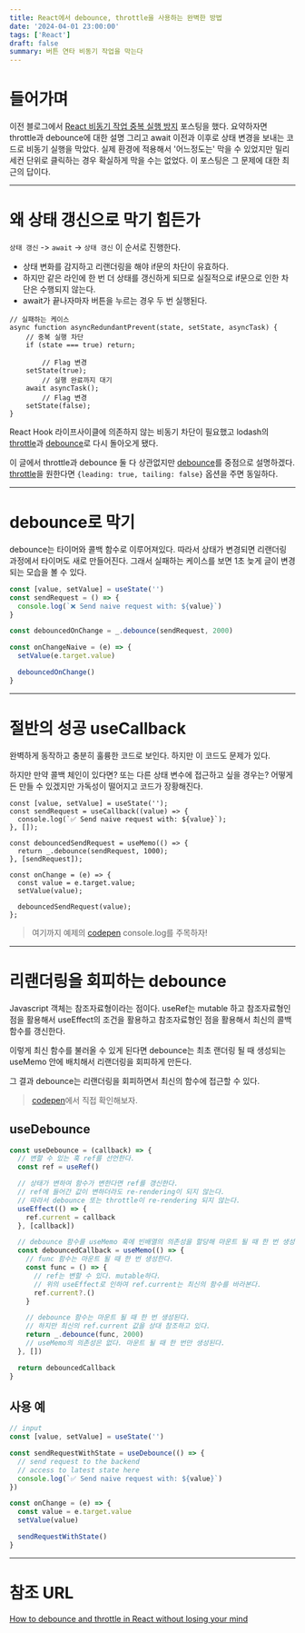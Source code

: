 ```yaml
---
title: React에서 debounce, throttle을 사용하는 완벽한 방법
date: '2024-04-01 23:00:00'
tags: ['React']
draft: false
summary: 버튼 연타 비동기 작업을 막는다
---
```


# 들어가며

이전 블로그에서 [React 비동기 작업 중복 실행 방지](https://velog.io/@shleecloud/React-%EB%B9%84%EB%8F%99%EA%B8%B0-%EC%9E%91%EC%97%85-%EC%A4%91%EB%B3%B5-%EC%8B%A4%ED%96%89-%EB%B0%A9%EC%A7%80) 포스팅을 했다.
요약하자면 throttle과 debounce에 대한 설명 그리고 await 이전과 이후로 상태 변경을 보내는 코드로 비동기 실행을 막았다.
실제 환경에 적용해서 '어느정도는' 막을 수 있었지만 밀리세컨 단위로 클릭하는 경우 확실하게 막을 수는 없었다.
이 포스팅은 그 문제에 대한 최근의 답이다.

---

# 왜 상태 갱신으로 막기 힘든가

`상태 갱신` -> `await` -> `상태 갱신` 이 순서로 진행한다.

- 상태 변화를 감지하고 리랜더링을 해야 if문의 차단이 유효하다.
- 하지만 같은 라인에 한 번 더 상태를 갱신하게 되므로 실질적으로 if문으로 인한 차단은 수행되지 않는다.
- await가 끝나자마자 버튼을 누르는 경우 두 번 실행된다.

```
// 실패하는 케이스
async function asyncRedundantPrevent(state, setState, asyncTask) {
    // 중복 실행 차단
    if (state === true) return;

		// Flag 변경
    setState(true);
		// 실행 완료까지 대기
    await asyncTask();
		// Flag 변경
    setState(false);
}
```

React Hook 라이프사이클에 의존하지 않는 비동기 차단이 필요했고 lodash의 [throttle](https://lodash.com/docs/#throttle)과 [debounce](https://lodash.com/docs/#debounce)로 다시 돌아오게 됐다.

이 글에서 throttle과 debounce 둘 다 상관없지만 [debounce](https://lodash.com/docs/#debounce)를 중점으로 설명하겠다.
[throttle](https://lodash.com/docs/#throttle)을 원한다면 `{leading: true, tailing: false}` 옵션을 주면 동일하다.

---

# debounce로 막기

debounce는 타이머와 콜백 함수로 이루어져있다. 따라서 상태가 변경되면 리랜더링 과정에서 타이머도 새로 만들어진다. 그래서 실패하는 케이스를 보면 1초 늦게 글이 변경되는 모습을 볼 수 있다.

```js
const [value, setValue] = useState('')
const sendRequest = () => {
  console.log(`❌ Send naive request with: ${value}`)
}

const debouncedOnChange = _.debounce(sendRequest, 2000)

const onChangeNaive = (e) => {
  setValue(e.target.value)

  debouncedOnChange()
}
```

---

# 절반의 성공 useCallback

완벽하게 동작하고 충분히 훌륭한 코드로 보인다. 하지만 이 코드도 문제가 있다.

하지만 만약 콜백 체인이 있다면? 또는 다른 상태 변수에 접근하고 싶을 경우는? 어떻게든 만들 수 있겠지만 가독성이 떨어지고 코드가 장황해진다.

```
const [value, setValue] = useState('');
const sendRequest = useCallback((value) => {
  console.log(`✅ Send naive request with: ${value}`);
}, []);

const debouncedSendRequest = useMemo(() => {
  return _.debounce(sendRequest, 1000);
}, [sendRequest]);

const onChange = (e) => {
  const value = e.target.value;
  setValue(value);

  debouncedSendRequest(value);
};
```

> 여기까지 예제의 [codepen](https://codepen.io/shleecloud/pen/NWmgQKJ) console.log를 주목하자!

---

# 리랜더링을 회피하는 debounce

Javascript 객체는 참조자료형이라는 점이다. useRef는 mutable 하고 참조자료형인 점을 활용해서 useEffect의 조건을 활용하고 참조자료형인 점을 활용해서 최신의 콜백 함수를 갱신한다.

이렇게 최신 함수를 불러올 수 있게 된다면 debounce는 최초 랜더링 될 때 생성되는 useMemo 안에 배치해서 리랜더링을 회피하게 만든다.

그 결과 debounce는 리랜더링을 회피하면서 최신의 함수에 접근할 수 있다.

> [codepen](https://codepen.io/shleecloud/pen/RwOKPWV)에서 직접 확인해보자.

## useDebounce

```js
const useDebounce = (callback) => {
  // 변할 수 있는 훅 ref를 선언한다.
  const ref = useRef()

  // 상태가 변하여 함수가 변한다면 ref를 갱신한다.
  // ref에 들어간 값이 변하더라도 re-rendering이 되지 않는다.
  // 따라서 debounce 또는 throttle이 re-rendering 되지 않는다.
  useEffect(() => {
    ref.current = callback
  }, [callback])

  // debounce 함수를 useMemo 훅에 빈배열의 의존성을 할당해 마운트 될 때 한 번 생성한다.
  const debouncedCallback = useMemo(() => {
    // func 함수는 마운트 될 때 한 번 생성한다.
    const func = () => {
      // ref는 변할 수 있다. mutable하다.
      // 위의 useEffect로 인하여 ref.current는 최신의 함수를 바라본다.
      ref.current?.()
    }

    // debounce 함수는 마운트 될 때 한 번 생성된다.
    // 하지만 최신의 ref.current 값을 상대 참조하고 있다.
    return _.debounce(func, 2000)
    // useMemo의 의존성은 없다. 마운트 될 때 한 번만 생성된다.
  }, [])

  return debouncedCallback
}
```

## 사용 예

```js
// input
const [value, setValue] = useState('')

const sendRequestWithState = useDebounce(() => {
  // send request to the backend
  // access to latest state here
  console.log(`✅ Send naive request with: ${value}`)
})

const onChange = (e) => {
  const value = e.target.value
  setValue(value)

  sendRequestWithState()
}
```

---

# 참조 URL

[How to debounce and throttle in React without losing your mind](https://adevnadia.medium.com/how-to-debounce-and-throttle-in-react-without-losing-your-mind-4de6193a587)
